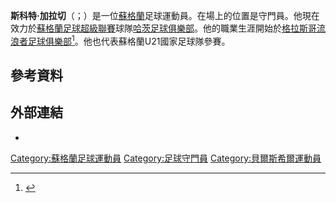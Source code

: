 '''斯科特·加拉切'''（{{lang-en|Scott Gallacher}}；{{bd|1989年|7月15日}}）是一位[[蘇格蘭|蘇格蘭]]足球運動員。在場上的位置是守門員。他現在效力於[[蘇格蘭足球超級聯賽|蘇格蘭足球超級聯賽]]球隊[[哈茨足球俱樂部|哈茨足球俱樂部]]。他的職業生涯開始於[[格拉斯哥流浪者足球俱樂部|格拉斯哥流浪者足球俱樂部]]<ref name="Rangers 2-0 Celtic">{{cite news|url=http://news.bbc.co.uk/sport2/hi/football/scot_prem/6621893.stm|title=Rangers 2-0 Celtic|publisher=BBC Sport|date=5 May 2007|accessdate=2015-06-05|archive-date=2012-10-26|archive-url=https://www.webcitation.org/6BhcfAGyK?url=http://news.bbc.co.uk/sport2/hi/football/scot_prem/6621893.stm|dead-url=no}}</ref>。他也代表蘇格蘭U21國家足球隊參賽。
==參考資料==
{{Reflist}}

==外部連結==
*{{SFA Profile|id=41072|name=Scott Gallacher}}

{{DEFAULTSORT:Gallacher, Scott}}
[[Category:蘇格蘭足球運動員|Category:蘇格蘭足球運動員]]
[[Category:足球守門員|Category:足球守門員]]
[[Category:貝爾斯希爾運動員|Category:貝爾斯希爾運動員]]